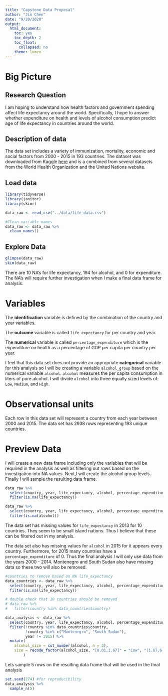 ```yaml
---
title: "Capstone Data Proposal"
author: "Jin Chen"
date: "9/20/2020"
output: 
  html_document:
    toc: yes
    toc_depth: 2
    toc_float:
      collapsed: no
    theme: lumen
---
```



# Big Picture
## Research Question

I am hoping to understand how health factors and government spending affect life expectancy around the world. Specifically, I hope to answer whether expenditure on health and levels of alcohol consumption predict age of life expectancy in countries around the world.


## Description of data
The data set includes a variety of immunization, mortality, economic and social factors from 2000 - 2015 in 193 countries. The dataset was downloaded from Kaggle [here](https://www.kaggle.com/kumarajarshi/life-expectancy-who) and is a combined from several datasets from the World Health Organization and the United Nations website. 

## Load data

```r
library(tidyverse)
library(janitor)
library(skimr)

data_raw <- read_csv("../data/life_data.csv")

#Clean variable names
data_raw <- data_raw %>% 
  clean_names()
```

## Explore Data

```r
glimpse(data_raw)
skim(data_raw)
```

There are 10 NA's for life expectancy, 194 for alcohol, and 0 for expenditure. The NA's will require further investigation when I make a final data frame for analysis.


# Variables

The **identification** variable is defined by the combination of the country and year variables.

The **outcome** variable is called `life_expectancy` for per country and year.

The **numerical** variable is called `percentage_expenditure` which is the expenditure on health as a percentage of GDP per capita per country per year.

I feel that this data set does not provide an appropriate **categorical** variable for this analysis so I will be creating a variable `alcohol_group` based on the numerical variable `alcohol`. `alcohol` measures the per capita consumption in liters of pure alcohol. I will divide `alcohol` into three equally sized levels of: `Low`, `Medium`, and `High`. 


# Observationsal units

Each row in this data set will represent a country from each year between 2000 and 2015. The data set has 2938 rows representing 193 unique countries.

# Preview Data

I will create a new data frame including only the variables that will be required in the analysis as well as filtering out rows based on the investigation into NA values. Next,I will create the alcohol group levels. Finally I will sample the resulting data frame.

```r
data_raw %>% 
  select(country, year, life_expectancy, alcohol, percentage_expenditure) %>% 
  filter(is.na(life_expectancy))

data_raw %>% 
  select(country, year, life_expectancy, alcohol, percentage_expenditure) %>% 
  filter(is.na(alcohol))

```
The data set has missing values for `life_expectancy` in 2013 for 10 countries. They seem to be small island nations. Thus I believe that these can be filtered out in my analysis.

The data set also has missing values for `alcohol` in 2015 for it appears every country. Furthermore, for 2015 many countries have a `percentage_expenditure` of 0. Thus the final analysis I will only use data from the years 2000 - 2014. Montenegro and South Sudan also have missing data so these two will also be removed. 



```r
#countries to remove based on NA life_expectancy
data_countries <- data_raw %>% 
  select(country, year, life_expectancy, alcohol, percentage_expenditure) %>% 
  filter(is.na(life_expectancy))

# double check that 10 countries should be removed
# data_raw %>% 
#   filter(country %in% data_countries$country)

data_analysis <- data_raw %>% 
  select(country, year, life_expectancy, alcohol, percentage_expenditure) %>% 
  filter(!country %in% data_countries$country,
         !country %in% c("Montenegro", "South Sudan"),
         year != 2015) %>% 
  mutate(
    alcohol_size = cut_number(alcohol, n = 3),
    size = recode_factor(alcohol_size, "[0.01,1.67]" = "Low", "(1.67,6.4]" = "Medium", "(6.4,17.9]" = "High")
        )
```

Lets sample 5 rows on the resulting data frame that will be used in the final analysis

```r
set.seed(274) #for reproducibility
data_analysis %>% 
  sample_n(5)
```

